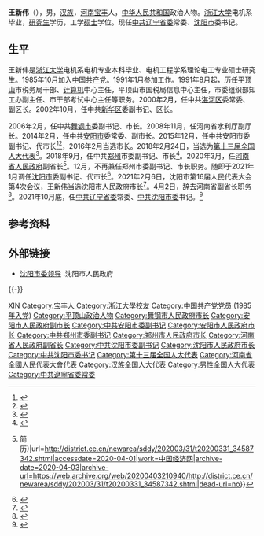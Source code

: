 {{Infobox officeholder
| 图像        = 
| 图像说明    = 
| 职务       = 中共[[沈阳市|沈阳市]]委书记
| 就任日期   = 2021年10月31日
| 卸任日期   = 
| 省委书记    = [[张国清|张国清]]
| 前任       = [[张雷_(官员)|张雷]]
| 继任       = 
| 职务1       = 沈阳市人民政府市长
| 就任日期1   = 2021年1月22日
| 卸任日期1   = 2021年10月31日
| 前任1       = [[姜有为|姜有为]]
| 继任1       = [[吕志成|吕志成]]
| 书记1       = [[张雷_(官员)|张雷]]
| 职务2       = [[河南省人民政府|河南省人民政府]]副省长
| 就任日期2   = 2020年3月31日
| 卸任日期2   = 2021年4月2日
| 前任2       = 
| 继任2       = 
| 1blankname2 = 省长
| 1namedata2  = [[尹弘|尹弘]]
| 职务3       = [[郑州市|郑州市]]人民政府市长
| 就任日期3   = 2018年9月
| 卸任日期3   = 2020年12月
| 前任3       = [[王战营|王战营]]
| 继任3       = [[侯红|侯红]]
| 职务4       = [[安阳市|安阳市]]人民政府市长
| 就任日期4   = 2015年11月
| 卸任日期4   = 2018年9月
| 前任4       = [[马林青|马林青]]
| 继任4       = [[靳磊|靳磊]]
| 职务5       = 
| 就任日期5   = 
| 卸任日期5   = 
| 前任5       = 
| 继任5       = 
| 职务6       = 
| 就任日期6   = 
| 卸任日期6   = 
| 前任6       = 
| 继任6       = 
| 职务7       = 
| 就任日期7   = 
| 卸任日期7   = 
| 前任7       = 
| 继任7       = 
| 姓名        = 王新伟
| 原名        = 
| 出生日期    = {{birth year and age|1967|08}}
| 出生地点    = {{PRC}}[[河南省|河南省]][[宝丰县|宝丰县]]
| 逝世日期    = <!-- {{death date and age|}}（死亡在前，出生在后）{{death year and age| }} -->
| 逝世地点    = 
| 政党        = {{CPC}}
| 父母        = 
| 配偶        = <!--{{marriage|姓名|}} -->
| 子女        = 
| 亲属        = 
| 信仰        = 
| 母校        = [[浙江大学|浙江大学]]
| 网站        = 
| 签名        = 
| 脚注        = 
}}
'''王新伟'''（{{bd|1967年|8月||catIdx=Wang王}}），男，[[汉族|汉族]]，[[河南省|河南]][[宝丰县|宝丰]]人，[[中华人民共和国|中华人民共和国]]政治人物。[[浙江大学|浙江大学]]电机系毕业，[[研究生|研究生]]学历，工学[[硕士|硕士]]学位。现任[[中共辽宁省委|中共辽宁省委]]常委、[[沈阳市|沈阳市]]委书记。

== 生平 ==
王新伟是[[浙江大学|浙江大学]]电机系电机专业本科毕业、电机工程学系理论电工专业硕士研究生。1985年10月加入[[中国共产党|中国共产党]]。1991年1月参加工作。1991年8月起，历任[[平顶山|平顶山]]市税务局干部、[[计算机|计算机]]中心主任，平顶山市国税局信息中心主任，市委组织部知工办副主任、市干部考试中心主任等职务。2000年2月，任中共[[湛河区|湛河区]]委常委、副区长。2002年10月，任中共[[新华区|新华区]]委副书记、区长。

2006年2月，任中共[[舞钢市|舞钢市]]委副书记、市长。2008年11月，任河南省水利厅副厅长。2014年2月，任中共[[安阳市|安阳市]]委常委、副市长。2015年12月，任中共安阳市委副书记、代市长<ref>{{cite web |url=http://news.163.com/15/1212/18/BALFJ6PP00014AED.html |language= |title=安阳市委常委王新伟任市委副书记，此前已公示为市长候选人 |publisher=澎湃新闻网(上海) |date=2015-12-12 |accessdate= |archive-url=https://web.archive.org/web/20181022153250/http://news.163.com/15/1212/18/BALFJ6PP00014AED.html |archive-date=2018-10-22 |dead-url=yes }}</ref><ref>{{cite web |url=http://leaders.people.com.cn/n1/2015/1214/c58278-27927504.html |language= |title=王新伟任安阳市委副书记  马林青不再担任副书记职务 |publisher=人民网 |date=2015年12月14日 |accessdate= |archive-url=https://web.archive.org/web/20160304091046/http://leaders.people.com.cn/n1/2015/1214/c58278-27927504.html |archive-date=2016年3月4日 |dead-url=yes }}</ref>，2016年2月当选市长。2018年2月24日，当选为[[第十三届全国人大代表|第十三届全国人大代表]]<ref>{{Cite web|title=（受权发布）中华人民共和国第十三届全国人民代表大会代表名单-中新网|url=http://www.chinanews.com/gn/2018/02-25/8453959.shtml|accessdate=2021-02-13|work=中新网|archive-date=2018-02-27|archive-url=https://web.archive.org/web/20180227031724/http://www.chinanews.com/gn/2018/02-25/8453959.shtml|dead-url=no}}</ref>。2018年9月，任中共[[郑州|郑州]]市委副书记、市长<ref>{{Cite web|title=郑州新一届市长、副市长简历(市长王新伟)|url=http://district.ce.cn/newarea/sddy/201809/30/t20180930_30422647.shtml|work=中国经济网|accessdate=2019-03-30|archive-date=2019-03-30|archive-url=https://web.archive.org/web/20190330193349/http://district.ce.cn/newarea/sddy/201809/30/t20180930_30422647.shtml|dead-url=no}}</ref>。2020年3月，任[[河南省人民政府|河南省人民政府]]副省长<ref>{{Cite web|title=王新伟任河南省副省长 此前担任郑州市市长(图{{!}}简历)|url=http://district.ce.cn/newarea/sddy/202003/31/t20200331_34587342.shtml|accessdate=2020-04-01|work=中国经济网|archive-date=2020-04-03|archive-url=https://web.archive.org/web/20200403210940/http://district.ce.cn/newarea/sddy/202003/31/t20200331_34587342.shtml|dead-url=no}}</ref>。12月，不再兼任郑州市委副书记、市长职务。随即于2021年1月调任[[沈阳市|沈阳市]]委副书记、代市长<ref>{{cite web |title=王新伟任沈阳市代理市长 |url=http://ln.people.com.cn/n2/2021/0122/c378317-34543018.html |website=人民网 |accessdate=2021-01-22 |date=2021-01-22}}</ref>。2021年2月6日，沈阳市第16届人民代表大会第4次会议，王新伟当选沈阳市人民政府市长<ref>{{cite news |author1=刘德宾 |title=王新伟当选沈阳市长 |url=https://news.sina.com.cn/c/2021-02-06/doc-ikftpnny5490234.shtml |accessdate=2021-02-07 |work=新浪 |date=2021-02-06}}</ref>。4月2日，辞去河南省副省长职务<ref>{{cite web |title=尹弘辞去河南省省长职务 王新伟辞去副省长职务 |url=https://new.qq.com/rain/a/20210402A09JCC00 |website=腾讯 |accessdate=2021-06-25 |date=2021-04-02 |archive-date=2021-06-25 |archive-url=https://web.archive.org/web/20210625060434/https://new.qq.com/rain/a/20210402A09JCC00 |dead-url=no }}</ref>。2021年10月底，任[[中共辽宁省委|中共辽宁省委]]常委、[[中共沈阳市委|中共沈阳市委]]书记。<ref>{{Cite web|title=沈阳市召开领导干部大会 张国清出席并讲话|url=http://liaoning.nen.com.cn/network/liaoningnews/lnshizhengnews/2021/11/01/309575611779649905.shtml|access-date=2021-11-01|work=东北新闻网|archive-date=2021-11-19|archive-url=https://web.archive.org/web/20211119184122/http://liaoning.nen.com.cn/network/liaoningnews/lnshizhengnews/2021/11/01/309575611779649905.shtml|dead-url=no}}</ref>

== 参考资料 ==
{{reflist}}

== 外部链接 ==
*[http://www.shenyang.gov.cn/syszf/dwgk/swldxx/glist.html 沈阳市委领导] {{Wayback|url=http://www.shenyang.gov.cn/syszf/dwgk/swldxx/glist.html |date=20211103065020 }}.沈阳市人民政府

{{-}}
{{start box}}
{{s-ppo|cpc}}
{{s-before|[[张雷_(官员)|张雷]]}}
{{s-title|[[中国共产党沈阳市委员会|中国共产党沈阳市委员会]]书记|2021年10月－}}
{{s-inc}}
{{s-gov|prc}}
{{s-before|[[姜有为|姜有为]]}}
{{s-title|[[沈阳市人民政府|沈阳市人民政府]]市长|2021年1月－2021年10月}}
{{s-after|[[吕志成|吕志成]]}}
{{s-before|[[王战营|王战营]]}}
{{s-title|[[郑州市人民政府|郑州市人民政府]]市长|2018年9月－2020年12月}}
{{s-after|[[侯红|侯红]]}}
{{s-before|[[马林青|马林青]]}}
{{s-title|[[安阳市人民政府|安阳市人民政府]]市长|2015年11月－2018年9月}}
{{s-after|[[靳磊|靳磊]]}}
{{end box}}
{{辽宁省领导人}}
{{沈阳市市长}}
{{郑州市市长}}

{{Authority control}}

{{DEFAULTSORT:Wang王}}
[[Category:王姓|XIN]]
[[Category:宝丰人|Category:宝丰人]]
[[Category:浙江大學校友|Category:浙江大學校友]]
[[Category:中国共产党党员_(1985年入党)|Category:中国共产党党员 (1985年入党)]]
[[Category:平顶山政治人物|Category:平顶山政治人物]]
[[Category:舞钢市人民政府市长|Category:舞钢市人民政府市长]]
[[Category:安阳市人民政府副市长|Category:安阳市人民政府副市长]]
[[Category:中共安阳市委副书记|Category:中共安阳市委副书记]]
[[Category:安阳市人民政府市长|Category:安阳市人民政府市长]]
[[Category:中共郑州市委副书记|Category:中共郑州市委副书记]]
[[Category:郑州市人民政府市长|Category:郑州市人民政府市长]]
[[Category:河南省人民政府副省长|Category:河南省人民政府副省长]]
[[Category:中共沈阳市委副书记|Category:中共沈阳市委副书记]]
[[Category:沈阳市人民政府市长|Category:沈阳市人民政府市长]]
[[Category:中共沈阳市委书记|Category:中共沈阳市委书记]]
[[Category:第十三届全国人大代表|Category:第十三届全国人大代表]]
[[Category:河南省全國人民代表大會代表|Category:河南省全國人民代表大會代表]]
[[Category:汉族全国人大代表|Category:汉族全国人大代表]]
[[Category:男性全国人大代表|Category:男性全国人大代表]]
[[Category:中共遼寧省委常委|Category:中共遼寧省委常委]]